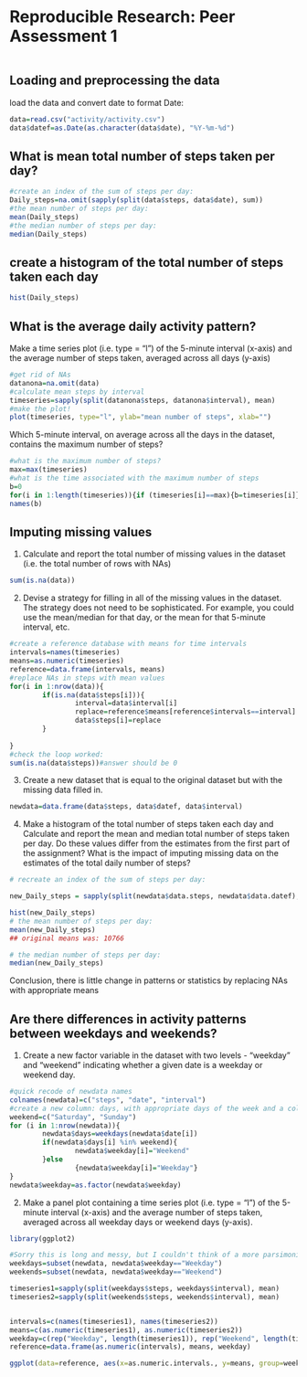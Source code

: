 # Reproducible Research: Peer Assessment 1

```r

```

## Loading and preprocessing the data

load the data and convert date to format Date:
```r
data=read.csv("activity/activity.csv")
data$datef=as.Date(as.character(data$date), "%Y-%m-%d")

```

## What is mean total number of steps taken per day?


```r
#create an index of the sum of steps per day:
Daily_steps=na.omit(sapply(split(data$steps, data$date), sum))
#the mean number of steps per day:
mean(Daily_steps)
#the median number of steps per day:
median(Daily_steps)
```

## create a histogram of the total number of steps taken each day
```r
hist(Daily_steps)
```

## What is the average daily activity pattern?

Make a time series plot (i.e. type = "l") of the 5-minute interval (x-axis)
and the average number of steps taken, averaged across all days (y-axis)

```r
#get rid of NAs
datanona=na.omit(data)
#calculate mean steps by interval
timeseries=sapply(split(datanona$steps, datanona$interval), mean)
#make the plot!
plot(timeseries, type="l", ylab="mean number of steps", xlab="")
```

Which 5-minute interval, on average across all the days in the dataset,
contains the maximum number of steps?


```r
#what is the maximum number of steps?
max=max(timeseries)
#what is the time associated with the maximum number of steps
b=0
for(i in 1:length(timeseries)){if (timeseries[i]==max){b=timeseries[i]}}
names(b)


```

## Imputing missing values

1. Calculate and report the total number of missing values in the dataset
(i.e. the total number of rows with NAs)


```r
sum(is.na(data))
```

2. Devise a strategy for filling in all of the missing values in the dataset. The strategy does not need to be sophisticated. For example, you could use
the mean/median for that day, or the mean for that 5-minute interval, etc.


```r
#create a reference database with means for time intervals
intervals=names(timeseries)
means=as.numeric(timeseries)
reference=data.frame(intervals, means)
#replace NAs in steps with mean values
for(i in 1:nrow(data)){
        if(is.na(data$steps[i])){
                interval=data$interval[i]
                replace=reference$means[reference$intervals==interval]
                data$steps[i]=replace                
        }
        
}
#check the loop worked:
sum(is.na(data$steps))#answer should be 0
```


3. Create a new dataset that is equal to the original dataset but with the
missing data filled in.


```r
newdata=data.frame(data$steps, data$datef, data$interval)
```

4. Make a histogram of the total number of steps taken each day and Calculate
and report the mean and median total number of steps taken per day. Do
these values differ from the estimates from the first part of the assignment?
What is the impact of imputing missing data on the estimates of the total
daily number of steps?

```r
# recreate an index of the sum of steps per day:

new_Daily_steps = sapply(split(newdata$data.steps, newdata$data.datef), sum)

hist(new_Daily_steps)
# the mean number of steps per day:
mean(new_Daily_steps)
## original means was: 10766

# the median number of steps per day:
median(new_Daily_steps)

```
Conclusion, there is little change in patterns or statistics by replacing NAs with appropriate means

## Are there differences in activity patterns between weekdays and weekends?

1. Create a new factor variable in the dataset with two levels - "weekday"
and "weekend" indicating whether a given date is a weekday or weekend
day.
```r
#quick recode of newdata names
colnames(newdata)=c("steps", "date", "interval")
#create a new column: days, with appropriate days of the week and a column that works out if that day is a weekday or weekend (Saturday / Sunday)
weekend=c("Saturday", "Sunday")
for (i in 1:nrow(newdata)){
        newdata$days=weekdays(newdata$date[i])
        if(newdata$days[i] %in% weekend){
                newdata$weekday[i]="Weekend"
        }else 
                {newdata$weekday[i]="Weekday"}
}
newdata$weekday=as.factor(newdata$weekday)

```

2. Make a panel plot containing a time series plot (i.e. type = "l") of the
5-minute interval (x-axis) and the average number of steps taken, averaged
across all weekday days or weekend days (y-axis). 



```r
library(ggplot2)

#Sorry this is long and messy, but I couldn't think of a more parsimonious way to do this.
weekdays=subset(newdata, newdata$weekday=="Weekday")
weekends=subset(newdata, newdata$weekday=="Weekend")

timeseries1=sapply(split(weekdays$steps, weekdays$interval), mean)
timeseries2=sapply(split(weekends$steps, weekends$interval), mean)


intervals=c(names(timeseries1), names(timeseries2))
means=c(as.numeric(timeseries1), as.numeric(timeseries2))
weekday=c(rep("Weekday", length(timeseries1)), rep("Weekend", length(timeseries2)))
reference=data.frame(as.numeric(intervals), means, weekday)

ggplot(data=reference, aes(x=as.numeric.intervals., y=means, group=weekday, colour=weekday)) + geom_line() + labs(title="Number of steps through the day by weekday and weekend") + facet_grid(. ~ weekday)


```
